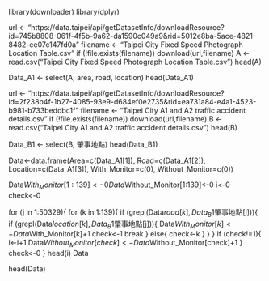 library(downloader)
library(dplyr)

url <- "https://data.taipei/api/getDatasetInfo/downloadResource?id=745b8808-061f-4f5b-9a62-da1590c049a9&rid=5012e8ba-5ace-4821-8482-ee07c147fd0a"
filename <- "Taipei City Fixed Speed Photograph Location Table.csv"
if (!file.exists(filename)) download(url,filename)
A <- read.csv("Taipei City Fixed Speed Photograph Location Table.csv")
head(A)

Data_A1 <- select(A, area, road, location)
head(Data_A1)

url <- "https://data.taipei/api/getDatasetInfo/downloadResource?id=2f238b4f-1b27-4085-93e9-d684ef0e2735&rid=ea731a84-e4a1-4523-b981-b733beddbc1f"
filename <- "Taipei City A1 and A2 traffic accident details.csv"
if (!file.exists(filename)) download(url,filename)
B <- read.csv("Taipei City A1 and A2 traffic accident details.csv")
head(B)

Data_B1 <- select(B, 肇事地點)
head(Data_B1)

Data<-data.frame(Area=c(Data_A1[1]), 
      Road=c(Data_A1[2]), 
      Location=c(Data_A1[3]), 
      With_Monitor=c(0),
      Without_Monitor=c(0))

Data$With_Monitor[1:139]<-0
Data$Without_Monitor[1:139]<-0
i<-0
check<-0

for (j in 1:50329){
  for (k in 1:139){
    if (grepl(Data$road[k], Data_B1$肇事地點[j])){
      if (grepl(Data$location[k], Data_B1$肇事地點[j])){
        Data$With_Monitor[k]<-Data$With_Monitor[k]+1
        check<-1
        break
      }
      else{
        check<-k
      }
    }
  }
  if (check!=1){
    i<-i+1
    Data$Without_Monitor[check]<-Data$Without_Monitor[check]+1
  }
  check<-0
}
head(i)
Data

head(Data)
